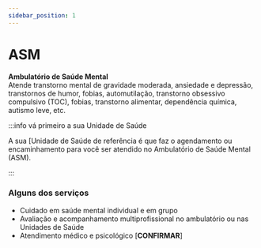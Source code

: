 ```yaml
---
sidebar_position: 1
---
```


# ASM
**Ambulatório de Saúde Mental**
<br/>
Atende transtorno mental de gravidade moderada, ansiedade e depressão, transtornos de humor, fobias, automutilação, transtorno obsessivo compulsivo (TOC), fobias, transtorno alimentar, dependência
química, autismo leve, etc.
<br/>


:::info vá primeiro a sua Unidade de Saúde

A sua [Unidade de Saúde de referência é que faz o agendamento ou encaminhamento para você ser atendido no Ambulatório de Saúde Mental (ASM).

:::

### Alguns dos serviços 
- Cuidado em saúde mental individual e em grupo
- Avaliação e acompanhamento multiprofissional no ambulatório ou nas Unidades de Saúde
- Atendimento médico e psicológico [**CONFIRMAR**]
